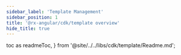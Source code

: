 ```yaml
---
sidebar_label: 'Template Management'
sidebar_position: 1
title: '@rx-angular/cdk/template overview'
hide_title: true
---
```


  toc as readmeToc,
} from '@site/../../libs/cdk/template/Readme.md';

<Readme />

<!-- Workaround for generating table of contents -->
<!-- See https://github.com/facebook/docusaurus/issues/3915#issuecomment-896193142 -->


